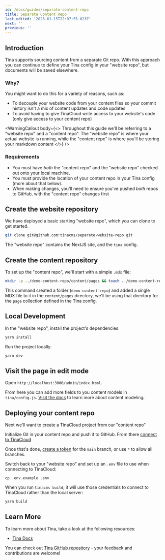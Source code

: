 ```yaml
---
id: /docs/guides/separate-content-repo
title: Separate Content Repo
last_edited: '2025-01-15T22:07:55.023Z'
next: ''
previous: ''
---
```


## Introduction

Tina supports sourcing content from a separate Git repo. With this approach you can continue to define your
Tina config in your "website repo", but documents will be saved elsewhere.

### Why?

You might want to do this for a variety of reasons, such as:

* To decouple your website code from your content files so your commit history isn't a mix of content updates and code updates
* To avoid having to give TinaCloud write access to your website's code (only give access to your content repo)

<WarningCallout
  body={<>
    Throughout this guide we'll be referring to a &#x22;website repo&#x22; and a &#x22;content repo&#x22;. The &#x22;website repo&#x22; is where your actual website is running, while the &#x22;content repo&#x22; is where you'll be storing your markdown content
  </>}
/>

### Requirements

* You must have *both* the "content repo" and the "website repo" checked out onto your local machine.
* You must provide the location of your content repo in your Tina config (more about that below).
* When making changes, you'll need to ensure you've pushed *both* repos to GitHub, with the "content repo"
  changes first

## Create the website repository

We have deployed a basic starting "website repo", which you can clone to get started.

```sh
git clone git@github.com:tinacms/separate-website-repo.git
```

The "website repo" contains the NextJS site, and the `tina` config.

## Create the content repository

To set up the "content repo", we'll start with a simple `.mdx` file:

```sh
mkdir -p ../demo-content-repo/content/pages && touch ../demo-content-repo/content/pages/home.mdx && echo "Hello" >> ../demo-content-repo/content/pages/home.mdx
```

This command created a folder (`demo-content-repo`) and added a single MDX file to it in the `content/pages` directory, we'll be using that directory for the `page` collection defined in the Tina config.

## Local Development

In the "website repo", install the project's dependencies

```sh
yarn install
```

Run the project locally:

```sh
yarn dev
```

## Visit the page in edit mode

Open `http://localhost:3000/admin/index.html`.

From here you can add more fields to you content models in `tina/config.js`. [Visit the docs](https://tina.io/docs/schema/) to learn more about content modeling.

## Deploying your content repo

Next we'll want to create a TinaCloud project from our "content repo"

Initialize Git in your content repo and push it to GitHub. From there [connect to TinaCloud](https://tina.io/docs/tina-cloud/dashboard/projects/)

Once that's done, [create a token](https://tina.io/docs/tina-cloud/dashboard/projects/#api-tokens) for the `main` branch, or use `*` to allow all branches.

Switch back to your "website repo" and set up an `.env` file to use when connecting to TinaCloud:

```
cp .env.example .env
```

When you run `tinacms build`, it will use those credentials to connect to TinaCloud rather than the local server:

```sh
yarn build
```

## Learn More

To learn more about Tina, take a look at the following resources:

* [Tina Docs](https://tina.io/docs)

You can check out [Tina GitHub repository](https://github.com/tinacms/tinacms) - your feedback and contributions are welcome!

